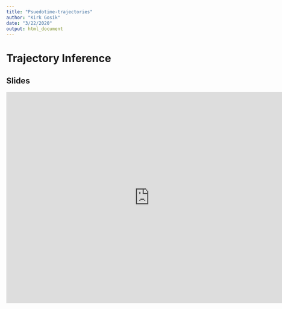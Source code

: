 ```yaml
---
title: "Psuedotime-trajectories"
author: "Kirk Gosik"
date: "3/22/2020"
output: html_document
---
```


# Trajectory Inference


## Slides

<iframe src="https://docs.google.com/presentation/d/e/2PACX-1vSyTfIhiA1RfcxLCqlsywJIdkNIKe7KGXzzsOBG_O-sEaJbvpTZRtIZsz7YH-w909-a-NTaxWZkm5hA/embed?start=false&loop=false&delayms=3000" frameborder="0" width="760" height="560" allowfullscreen="true" mozallowfullscreen="true" webkitallowfullscreen="true"></iframe>